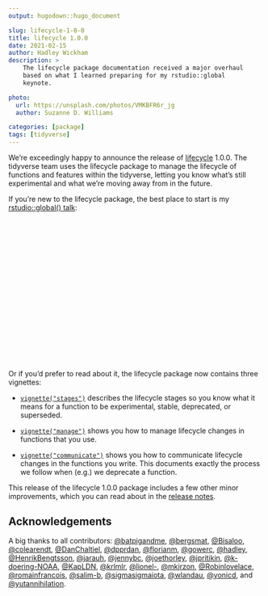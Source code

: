 ```yaml
---
output: hugodown::hugo_document

slug: lifecycle-1-0-0
title: lifecycle 1.0.0
date: 2021-02-15
author: Hadley Wickham
description: >
    The lifecycle package documentation received a major overhaul
    based on what I learned preparing for my rstudio::global
    keynote.

photo:
  url: https://unsplash.com/photos/VMKBFR6r_jg
  author: Suzanne D. Williams

categories: [package] 
tags: [tidyverse]
---
```


We're exceedingly happy to announce the release of [lifecycle](http://lifecycle.r-lib.org/) 1.0.0.
The tidyverse team uses the lifecycle package to manage the lifecycle of functions and features within the tidyverse, letting you know what's still experimental and what we're moving away from in the future.

If you're new to the lifecycle package, the best place to start is my [rstudio::global() talk](https://rstudio.com/resources/rstudioglobal-2021/maintaining-the-house-the-tidyverse-built/):

<script src="https://fast.wistia.com/embed/medias/f7ph68edqb.jsonp" async></script>

<script src="https://fast.wistia.com/assets/external/E-v1.js" async></script>

<div class="wistia_responsive_padding" style="padding:56.25% 0 0 0;position:relative;"><div class="wistia_responsive_wrapper" style="height:100%;left:0;position:absolute;top:0;width:100%;"><div class="wistia_embed wistia_async_f7ph68edqb videoFoam=true" style="height:100%;position:relative;width:100%"><div class="wistia_swatch" style="height:100%;left:0;opacity:0;overflow:hidden;position:absolute;top:0;transition:opacity 200ms;width:100%;"><img src="https://fast.wistia.com/embed/medias/f7ph68edqb/swatch" style="filter:blur(5px);height:100%;object-fit:contain;width:100%;" alt="" aria-hidden="true" onload="this.parentNode.style.opacity=1;" /></div></div></div></div>

Or if you'd prefer to read about it, the lifecycle package now contains three vignettes:

-   [`vignette("stages")`](https://lifecycle.r-lib.org/articles/stages.html) describes the lifecycle stages so you know what it means for a function to be experimental, stable, deprecated, or superseded.

-   [`vignette("manage")`](https://lifecycle.r-lib.org/articles/manage.html) shows you how to manage lifecycle changes in functions that you use.

-   [`vignette("communicate")`](https://lifecycle.r-lib.org/articles/communicate.html) shows you how to communicate lifecycle changes in the functions you write.
    This documents exactly the process we follow when (e.g.) we deprecate a function.

This release of the lifecycle 1.0.0 package includes a few other minor improvements, which you can read about in the [release notes](https://github.com/r-lib/lifecycle/releases/tag/v1.0.0).

## Acknowledgements

A big thanks to all contributors: [\@batpigandme](https://github.com/batpigandme), [\@bergsmat](https://github.com/bergsmat), [\@Bisaloo](https://github.com/Bisaloo), [\@colearendt](https://github.com/colearendt), [\@DanChaltiel](https://github.com/DanChaltiel), [\@dpprdan](https://github.com/dpprdan), [\@florianm](https://github.com/florianm), [\@gowerc](https://github.com/gowerc), [\@hadley](https://github.com/hadley), [\@HenrikBengtsson](https://github.com/HenrikBengtsson), [\@jarauh](https://github.com/jarauh), [\@jennybc](https://github.com/jennybc), [\@joethorley](https://github.com/joethorley), [\@jpritikin](https://github.com/jpritikin), [\@k-doering-NOAA](https://github.com/k-doering-NOAA), [\@KapLDN](https://github.com/KapLDN), [\@krlmlr](https://github.com/krlmlr), [\@lionel-](https://github.com/lionel-), [\@mkirzon](https://github.com/mkirzon), [\@Robinlovelace](https://github.com/Robinlovelace), [\@romainfrancois](https://github.com/romainfrancois), [\@salim-b](https://github.com/salim-b), [\@sigmasigmaiota](https://github.com/sigmasigmaiota), [\@wlandau](https://github.com/wlandau), [\@yonicd](https://github.com/yonicd), and [\@yutannihilation](https://github.com/yutannihilation).
